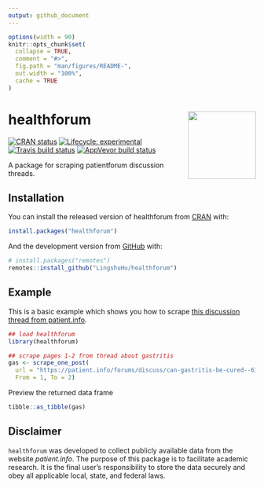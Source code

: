 ```yaml
---
output: github_document
---
```


<!-- README.md is generated from README.Rmd. Please edit that file -->

```r
options(width = 90)
knitr::opts_chunk$set(
  collapse = TRUE,
  comment = "#>",
  fig.path = "man/figures/README-",
  out.width = "100%",
  cache = TRUE
)
```

# healthforum <img src='man/figures/logo.png' align="right" height="138.5" />

<!-- badges: start -->
[![CRAN status](https://www.r-pkg.org/badges/version/healthforum)](https://CRAN.R-project.org/package=healthforum)
[![Lifecycle: experimental](https://img.shields.io/badge/lifecycle-experimental-orange.svg)](https://www.tidyverse.org/lifecycle/#experimental)
[![Travis build status](https://travis-ci.org/mkearney/healthforum.svg?branch=master)](https://travis-ci.org/mkearney/healthforum)
[![AppVeyor build status](https://ci.appveyor.com/api/projects/status/github/LingshuHu/healthforum?branch=master&svg=true)](https://ci.appveyor.com/project/LingshuHu/healthforum)
<!-- badges: end -->

A package for scraping patientforum discussion threads.

## Installation

You can install the released version of healthforum from [CRAN](https://CRAN.R-project.org) with:

``` r
install.packages("healthforum")
```

And the development version from [GitHub](https://github.com/) with:

``` r
# install.packages("remotes")
remotes::install_github("LingshuHu/healthforum")
```
## Example

This is a basic example which shows you how to scrape [this discussion thread from patient.info](https://patient.info/forums/discuss/can-gastritis-be-cured--613999).

```r
## load healthforum
library(healthforum)

## scrape pages 1-2 from thread about gastritis
gas <- scrape_one_post(
  url = "https://patient.info/forums/discuss/can-gastritis-be-cured--613999",
  From = 1, To = 2)
```

Preview the returned data frame

```r
tibble::as_tibble(gas)
```

## Disclaimer
`healthforum` was developed to collect publicly available data from the website *patient.info*. The purpose of this package is to facilitate academic research. It is the final user's responsibility to store the data securely and obey all applicable local, state, and federal laws. 
